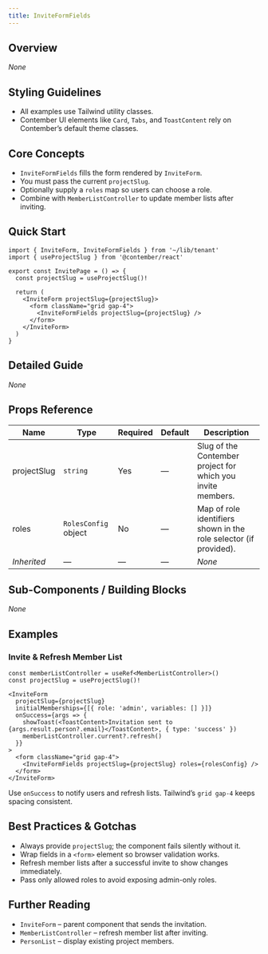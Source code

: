 ```yaml
---
title: InviteFormFields
---
```


<!-- Edited by human: false -->
<!-- Examples count: 7 -->
<!-- Source examples: 0 -->
<!-- Playground examples: 1 -->
<!-- External examples: 6 -->
<!-- Import examples: 5 -->

## Overview  
_None_

## Styling Guidelines
* All examples use Tailwind utility classes.  
* Contember UI elements like `Card`, `Tabs`, and `ToastContent` rely on Contember’s default theme classes.

## Core Concepts
* `InviteFormFields` fills the form rendered by `InviteForm`.  
* You must pass the current `projectSlug`.  
* Optionally supply a `roles` map so users can choose a role.  
* Combine with `MemberListController` to update member lists after inviting.

## Quick Start
```tsx
import { InviteForm, InviteFormFields } from '~/lib/tenant'
import { useProjectSlug } from '@contember/react'

export const InvitePage = () => {
  const projectSlug = useProjectSlug()!

  return (
    <InviteForm projectSlug={projectSlug}>
      <form className="grid gap-4">
        <InviteFormFields projectSlug={projectSlug} />
      </form>
    </InviteForm>
  )
}
```

## Detailed Guide  
_None_

## Props Reference
| Name         | Type                 | Required | Default | Description                                                         |
|--------------|----------------------|----------|---------|---------------------------------------------------------------------|
| projectSlug  | `string`             | Yes      | —       | Slug of the Contember project for which you invite members.         |
| roles        | `RolesConfig` object | No       | —       | Map of role identifiers shown in the role selector (if provided).   |
| *Inherited*  | —                    | —        | —       | _None_                                                              |

## Sub-Components / Building Blocks  
_None_

## Examples

### Invite & Refresh Member List
```tsx
const memberListController = useRef<MemberListController>()
const projectSlug = useProjectSlug()!

<InviteForm
  projectSlug={projectSlug}
  initialMemberships={[{ role: 'admin', variables: [] }]}
  onSuccess={args => {
    showToast(<ToastContent>Invitation sent to {args.result.person?.email}</ToastContent>, { type: 'success' })
    memberListController.current?.refresh()
  }}
>
  <form className="grid gap-4">
    <InviteFormFields projectSlug={projectSlug} roles={rolesConfig} />
  </form>
</InviteForm>
```
Use `onSuccess` to notify users and refresh lists. Tailwind’s `grid gap-4` keeps spacing consistent.

## Best Practices & Gotchas
* Always provide `projectSlug`; the component fails silently without it.  
* Wrap fields in a `<form>` element so browser validation works.  
* Refresh member lists after a successful invite to show changes immediately.  
* Pass only allowed roles to avoid exposing admin-only roles.

## Further Reading
* `InviteForm` – parent component that sends the invitation.  
* `MemberListController` – refresh member list after inviting.  
* `PersonList` – display existing project members.

<!-- End of Generated Documentation -->
